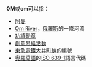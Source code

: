 '''OM'''或'''om'''可以指：
* [[阿曼|阿曼]]
* [[Om_River|Om River]]，[[俄羅斯|俄羅斯]]的一條河流
* [[功績勳章_(英國)|功績勳章]]
* [[創意思維活動|創意思維活動]]
* [[東急電鐵|東急電鐵]][[大井町線|大井町線]]的編號
* [[奧羅莫語|奧羅莫語]]的[[ISO_639-1|ISO 639-1]]語言代碼
{{消歧义|Cat=二字拉丁字母缩写消歧义}}